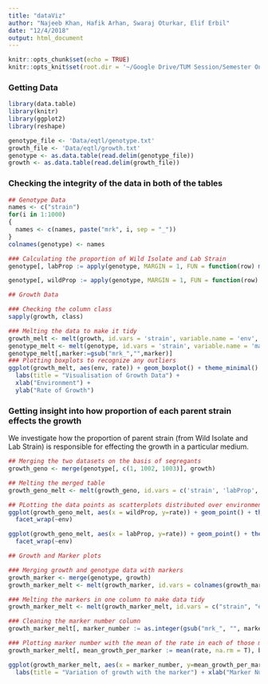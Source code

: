 ```yaml
---
title: "dataViz"
author: "Najeeb Khan, Hafik Arhan, Swaraj Oturkar, Elif Erbil"
date: "12/4/2018"
output: html_document
---
```


```r
knitr::opts_chunk$set(echo = TRUE)
knitr::opts_knit$set(root.dir = '~/Google Drive/TUM Session/Semester One/Data Visualisation in R/')

```

### Getting Data 
```r
library(data.table)
library(knitr)
library(ggplot2)
library(reshape)
```
```r
genotype_file <- 'Data/eqtl/genotype.txt'
growth_file <- 'Data/eqtl/growth.txt'
genotype <- as.data.table(read.delim(genotype_file))
growth <- as.data.table(read.delim(growth_file))
```
### Checking the integrity of the data in both of the tables

```r
## Genotype Data
names <- c("strain")
for(i in 1:1000)
{
  names <- c(names, paste("mrk", i, sep = "_"))
}
colnames(genotype) <- names

### Calculating the proportion of Wild Isolate and Lab Strain
genotype[, labProp := apply(genotype, MARGIN = 1, FUN = function(row) mean(grepl(unname(unlist(row)), pattern = 'Lab strain')))]

genotype[, wildProp := apply(genotype, MARGIN = 1, FUN = function(row) mean(grepl(unname(unlist(row)), pattern = 'Wild isolate')))]

## Growth Data

### Checking the column class
sapply(growth, class)

### Melting the data to make it tidy
growth_melt <- melt(growth, id.vars = 'strain', variable.name = 'env', value.name = 'rate')
genotype_melt <- melt(genotype, id.vars = 'strain', variable.name = 'marker', value.name = 'genotype')
genotype_melt[,marker:=gsub("mrk_","",marker)]
### Plotting boxplots to recognize any outliers
ggplot(growth_melt, aes(env, rate)) + geom_boxplot() + theme_minimal() +
  labs(title = "Visualisation of Growth Data") +
  xlab("Environment") +
  ylab("Rate of Growth")

```

### Getting insight into how proportion of each parent strain effects the growth
We investigate how the proportion of parent strain (from Wild Isolate and Lab Strain) is responsible for effecting the growth in a particular medium.

```r
## Merging the two datasets on the basis of segregants
growth_geno <- merge(genotype[, c(1, 1002, 1003)], growth)

## Melting the merged table
growth_geno_melt <- melt(growth_geno, id.vars = c('strain', 'labProp', 'wildProp'), variable.name = 'env', value.name = 'rate')

## PLotting the data points as scatterplots distributed over environments
ggplot(growth_geno_melt, aes(x = wildProp, y=rate)) + geom_point() + theme_minimal() +
  facet_wrap(~env)

ggplot(growth_geno_melt, aes(x = labProp, y=rate)) + geom_point() + theme_minimal() +
  facet_wrap(~env)

## Growth and Marker plots

### Merging growth and genotype data with markers
growth_marker <- merge(genotype, growth)
growth_marker_melt <- melt(growth_marker, id.vars = colnames(growth_marker)[1:1003], variable.name = "env", value.name="rate")

### Melting the markers in one column to make data tidy
growth_marker_melt <- melt(growth_marker_melt, id.vars = c("strain", "env", "rate", "labProp", "wildProp"), variable.name = "marker_number", value.name = "parent_strain")

### Cleaning the marker number column
growth_marker_melt[, marker_number := as.integer(gsub("mrk_", "", marker_number))]

### Plotting marker number with the mean of the rate in each of those markers
growth_marker_melt[, mean_growth_per_marker := mean(rate, na.rm = T), by=marker_number]

ggplot(growth_marker_melt, aes(x = marker_number, y=mean_growth_per_marker)) +  geom_line()+ theme_minimal() + facet_wrap(~env) +
  labs(title = "Variation of growth with the marker") + xlab("Marker Number") + ylab("Rate of Growth")

```